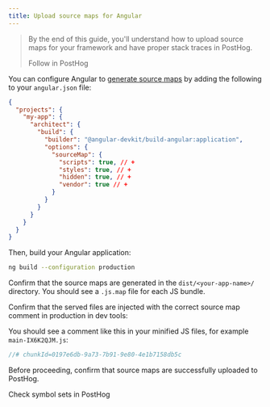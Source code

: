 ```yaml
---
title: Upload source maps for Angular
---
```



> By the end of this guide, you'll understand how to upload source maps for your framework and have proper stack traces in PostHog.
>
> <CallToAction type="primary" to="https://us.posthog.com/onboarding/error_tracking?step=source_maps">
>    Follow in PostHog
> </CallToAction>

<Steps>

<Step title="Installing the PostHog CLI" subtitle="Your goal in this step: Install the PostHog CLI tool." badge="required">
  
  <CLIDownload />


</Step>

<Step title="Authenticating the PostHog CLI" subtitle="Your goal in this step: Authenticate the PostHog CLI tool." badge="required">
<CLIAuthenticate />
</Step>

<Step title="Output source maps for Angular" subtitle="Your goal in this step: Configure your build to generate source maps." badge="required">

You can configure Angular to [generate source maps](https://angular.dev/reference/configs/workspace-config#source-map-configuration) by adding the following to your `angular.json` file:

```json file=angular.json focusOnLines=4-14
{
  "projects": {
    "my-app": {
      "architect": {
        "build": {
          "builder": "@angular-devkit/build-angular:application",
          "options": {
            "sourceMap": {
              "scripts": true, // +
              "styles": true, // +
              "hidden": true, // +
              "vendor": true // +
            }
          }
        }
      }
    }
  }
}
```

Then, build your Angular application:

```bash
ng build --configuration production
```

</Step>

<Step checkpoint title="Verify source map generation" subtitle="Confirm source maps are generated">

Confirm that the source maps are generated in the `dist/<your-app-name>/` directory. You should see a `.js.map` file for each JS bundle.

</Step>

<Step title="Inject source map" subtitle="Your goal in this step: Add metadata to associate maps with your code." badge="required">

<InjectSourceMap />

</Step>

<Step checkpoint title="Verify source map injection" subtitle="Confirm source map comments are present">

Confirm that the served files are injected with the correct source map comment in production in dev tools:

You should see a comment like this in your minified JS files, for example `main-IX6K2QJM.js`:

```js 
//# chunkId=0197e6db-9a73-7b91-9e80-4e1b7158db5c
``` 

</Step>

<Step title="Upload source map" subtitle="Your goal in this step: Send the processed source maps to PostHog." badge="required">
<UploadSourceMap />

</Step>

<Step checkpoint title="Verify source map upload" subtitle="Confirm source maps are successfully uploaded">

Before proceeding, confirm that source maps are successfully uploaded to PostHog. 

<div className="mt-4 mb-2">
<CallToAction type="primary" to="https://us.posthog.com/settings/project-error-tracking#error-tracking-symbol-sets">
    Check symbol sets in PostHog
</CallToAction>
</div>

</Step>
</Steps>


